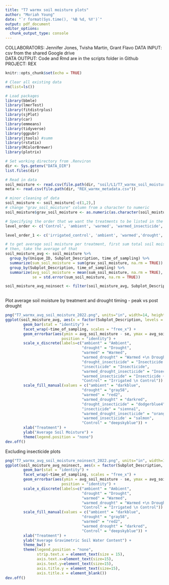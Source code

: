 ```yaml
---
title: "T7 warmx soil moisture plots"
author: "Moriah Young"
date: "`r format(Sys.time(), '%B %d, %Y')`"
output: pdf_document
editor_options: 
  chunk_output_type: console
---
```


COLLABORATORS: Jennifer Jones, Tvisha Martin, Grant Flavo
DATA INPUT:  csv from the shared Google drive  
DATA OUTPUT: Code and Rmd are in the scripts folder in Github  
PROJECT: REX

```r
knitr::opts_chunk$set(echo = TRUE)
```

```r
# Clear all existing data
rm(list=ls())

# Load packages
library(bbmle)
library(lmerTest)
library(fitdistrplus)
library(sjPlot)
library(car)
library(emmeans)
library(tidyverse)
library(ggpubr)
library(jtools) #summ 
library(rstatix)
library(RColorBrewer)
library(plotrix)

# Set working directory from .Renviron
dir <- Sys.getenv("DATA_DIR")
list.files(dir)

# Read in data
soil_moisture <- read.csv(file.path(dir, "soil/L1/T7_warmx_soil_moisture_2022_L1.csv"))
meta <- read.csv(file.path(dir, "REX_warmx_metadata.csv"))

# minor cleaning of data
soil_moisture <- soil_moisture[-c(1,2),]
# change "grav_soil_moisture" column from a character to numeric
soil_moisture$grav_soil_moisture <- as.numeric(as.character(soil_moisture$grav_soil_moisture)) 

# Specifying the order that we want the treatments to be listed in the figures 
level_order <- c('Control', 'ambient', 'warmed', 'warmed_insecticide', 'insecticide', 'drought', 'warmed_drought', 'drought_insecticide', 'warmed_drought_insecticide')

level_order_1 <- c('irrigated_control', 'ambient', 'warmed','drought','warmed_drought')

```


```r
# to get average soil moisture per treatment, first sum total soil moisture per plot
# then, take the average of that
soil_moisture_avg <- soil_moisture %>%
  group_by(Unique_ID, Subplot_Description, time_of_sampling) %>% 
  summarize(sum_soil_moisture = sum(grav_soil_moisture, na.rm = TRUE)) %>% # summing soil moisture per plot
  group_by(Subplot_Description, time_of_sampling) %>%
  summarize(avg_soil_moisture = mean(sum_soil_moisture, na.rm = TRUE), # taking avg biomass of each treatment
            se = std.error(sum_soil_moisture, na.rm = TRUE))

soil_moisture_avg_noinsect <- filter(soil_moisture_avg, Subplot_Description%in%c("Control", "warmed", "ambient", "drought", "warmed_drought")) 
        
```

Plot average soil moisture by treatment and drought timing - peak vs post drought
```r
png("T7_warmx_avg_soil_moisture_2022.png", units="in", width=14, height=8, res=300)
ggplot(soil_moisture_avg, aes(x = factor(Subplot_Description, levels = level_order), y = avg_soil_moisture, fill = Subplot_Description)) +
        geom_bar(stat = "identity") +
        facet_wrap(~time_of_sampling, scales = "free_x") +
        geom_errorbar(aes(ymin = avg_soil_moisture - se, ymax = avg_soil_moisture + se), width = 0.2,
                         position = "identity") +
        scale_x_discrete(labels=c("ambient" = "Ambient",
                                  "drought" = "Drought",
                                  "warmed" = "Warmed",
                                  "warmed_drought" = "Warmed +\n Drought",
                                  "drought_insecticide" = "Insecticide +\n Drought", 
                                  "insecticide" = "Insecticide", 
                                  "warmed_drought_insecticide" = "Insecticide +\n Warmed +\n Drought", 
                                  "warmed_insecticide" = "Insecticide +\n Warmed",
                                  "Control" = "Irrigated \n Control")) +
        scale_fill_manual(values = c("ambient" = "darkblue",
                                  "drought" = "gray58",
                                  "warmed" = "red2",
                                  "warmed_drought" = "darkred",
                                  "drought_insecticide" = "dodgerblue4", 
                                  "insecticide" = "sienna1", 
                                  "warmed_drought_insecticide" = "orangered", 
                                  'warmed_insecticide' = "salmon",
                                  "Control" = "deepskyblue")) +
        xlab("Treatment") +
        ylab("Average Soil Moisture") +
        theme(legend.position = "none")
dev.off()
```

Excluding insecticide plots
```r
png("T7_warmx_avg_soil_moisture_noinsect_2022.png", units="in", width=12, height=8, res=300)
ggplot(soil_moisture_avg_noinsect, aes(x = factor(Subplot_Description, levels = level_order), y = avg_soil_moisture, fill = Subplot_Description)) +
        geom_bar(stat = "identity") +
        facet_wrap(~time_of_sampling, scales = "free_x") +
        geom_errorbar(aes(ymin = avg_soil_moisture - se, ymax = avg_soil_moisture + se), width = 0.2,
                         position = "identity") +
        scale_x_discrete(labels=c("ambient" = "Ambient",
                                  "drought" = "Drought",
                                  "warmed" = "Warmed",
                                  "warmed_drought" = "Warmed +\n Drought",
                                  "Control" = "Irrigated \n Control")) +
        scale_fill_manual(values = c("ambient" = "darkblue",
                                  "drought" = "gray58",
                                  "warmed" = "red2",
                                  "warmed_drought" = "darkred",
                                  "Control" = "deepskyblue")) +
        xlab("Treatment") +
        ylab("Average Gravimetric Soil Water Content") +
        theme_bw() +
        theme(legend.position = "none",
              strip.text.x = element_text(size = 15),
              axis.text.x=element_text(size=15),
              axis.text.y=element_text(size=15),
              axis.title.y = element_text(size=15),
              axis.title.x = element_blank())
dev.off()
```

